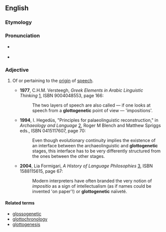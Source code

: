 ==English==

===Etymology===

{{prefix|glotto-|-genetic}}

===Pronunciation===
*{{IPA|glɑtoʊdʒəˈnɛtɪk}} {{qualifier|US}}
*{{rhymes|ɛtɪk}}

===Adjective===
{{en-adj|-}}

# {{philosophy}} Of or pertaining to the [[origin]] of [[speech]].
#*'''1977''', C.H.M. Versteegh, ''Greek Elements in Arabic Linguistic Thinking'' [http://books.google.com/books?id=-4MeAAAAIAAJ], ISBN 9004048553, page 166:
#*:The two layers of speech are also called — if one looks at speech from a '''glottogenetic''' point of view  — 'impositions'. 
#*'''1994''',  I. Hegedüs, "Principles for palaeolinguistic reconstruction," in ''Archaeology and Language'' [http://books.google.com/books?id=mqKrB5_6EtsC], Roger M Blench and Matthew Spriggs eds., ISBN 0415117607, page 70:
#*:Even though evolutionary continuity implies the existence of an interface between the archaeolinguistic and '''glottogenetic''' stages, this interface has to be very differently structured from the ones between the other stages.
#*'''2004''', Lia Formigari, ''A History of Language Philosophies'' [http://books.google.com/books?id=yXHjuThPHjEC], ISBN 1588115615, page 67:
#*:Modern interpreters have often branded the very notion of ''impositio'' as a sign of intellectualism (as if names could be invented 'on paper'!) or '''glottogenetic''' naïveté.

====Related terms====
*[[glossogenetic]]
*[[glottochronology]]
*[[glottogenesis]]